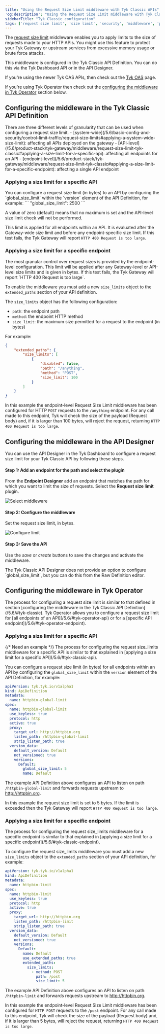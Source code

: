 ```yaml
---
title: "Using the Request Size Limit middleware with Tyk Classic APIs"
'og:description': "Using the Request Size Limit middleware with Tyk Classic APIs"
sidebarTitle: "Tyk Classic configuration"
tags: ['request size limit', 'size limit', 'security', 'middleware', 'per-endpoint', 'per-API', 'Tyk Classic', 'Tyk Classic API']
---
```


The [request size limit](/5.6/basic-config-and-security/control-limit-traffic/request-size-limits) middleware enables you to apply limits to the size of requests made to your HTTP APIs. You might use this feature to protect your Tyk Gateway or upstream services from excessive memory usage or brute force attacks.

This middleware is configured in the Tyk Classic API Definition. You can do this via the Tyk Dashboard API or in the API Designer.

If you're using the newer Tyk OAS APIs, then check out the [Tyk OAS](/5.6/product-stack/tyk-gateway/middleware/request-size-limit-tyk-oas) page.

If you're using Tyk Operator then check out the [configuring the middleware in Tyk Operator](/5.6/#tyk-operator) section below.

<h2 id="tyk-classic">Configuring the middleware in the Tyk Classic API Definition</h2>
There are three different levels of granularity that can be used when configuring a request size limit.
- [system-wide](/5.6/basic-config-and-security/control-limit-traffic/request-size-limits#applying-a-system-wide-size-limit): affecting all APIs deployed on the gateway
- [API-level](/5.6/product-stack/tyk-gateway/middleware/request-size-limit-tyk-classic#applying-a-size-limit-for-a-specific-api): affecting all endpoints for an API
- [endpoint-level](/5.6/product-stack/tyk-gateway/middleware/request-size-limit-tyk-classic#applying-a-size-limit-for-a-specific-endpoint): affecting a single API endpoint

<h3 id="tyk-classic-api">Applying a size limit for a specific API</h3>
You can configure a request size limit (in bytes) to an API by configuring the `global_size_limit` within the `version` element of the API Definition, for example:
```
"global_size_limit": 2500 
```

A value of zero (default) means that no maximum is set and the API-level size limit check will not be performed.

This limit is applied for all endpoints within an API. It is evaluated after the Gateway-wide size limit and before any endpoint-specific size limit. If this test fails, the Tyk Gateway will report `HTTP 400 Request is too large`.

<h3 id="tyk-classic-endpoint">Applying a size limit for a specific endpoint</h3>
The most granular control over request sizes is provided by the endpoint-level configuration. This limit will be applied after any Gateway-level or API-level size limits and is given in bytes. If this test fails, the Tyk Gateway will report `HTTP 400 Request is too large`.

To enable the middleware you must add a new `size_limits` object to the `extended_paths` section of your API definition.

The `size_limits` object has the following configuration:
- `path`: the endpoint path
- `method`: the endpoint HTTP method
- `size_limit`: the maximum size permitted for a request to the endpoint (in bytes)

For example:
```.json  {linenos=true, linenostart=1}
{
    "extended_paths": {
        "size_limits": [
            {
                "disabled": false,
                "path": "/anything",
                "method": "POST",
                "size_limit": 100
            }
        ]
    }
}
```

In this example the endpoint-level Request Size Limit middleware has been configured for HTTP `POST` requests to the `/anything` endpoint. For any call made to this endpoint, Tyk will check the size of the payload (Request body) and, if it is larger than 100 bytes, will reject the request, returning `HTTP 400 Request is too large`.

## Configuring the middleware in the API Designer

You can use the API Designer in the Tyk Dashboard to configure a request size limit for your Tyk Classic API by following these steps.

#### Step 1: Add an endpoint for the path and select the plugin

From the **Endpoint Designer** add an endpoint that matches the path for which you want to limit the size of requests. Select the **Request size limit** plugin.

<img src="/img/2.10/request_size_limit.png" alt="Select middleware" />

#### Step 2: Configure the middleware

Set the request size limit, in bytes.
    
<img src="/img/2.10/request_size_settings.png" alt="Configure limit" />

#### Step 3: Save the API

Use the *save* or *create* buttons to save the changes and activate the middleware.


<Note>
The Tyk Classic API Designer does not provide an option to configure `global_size_limit`, but you can do this from the Raw Definition editor.
</Note>


<h2 id="tyk-operator">Configuring the middleware in Tyk Operator</h2>
The process for configuring a request size limit is similar to that defined in section [configuring the middleware in the Tyk Classic API Definition](/5.6/#tyk-classic). Tyk Operator allows you to configure a request size limit for [all endpoints of an API](/5.6/#tyk-operator-api) or for a [specific API endpoint](/5.6/#tyk-operator-endpoint).

<h3 id="tyk-operator-api">Applying a size limit for a specific API</h3>
{/* Need an example */}
The process for configuring the request size_limits middleware for a specific API is similar to that explained in [applying a size limit for a specific API](/5.6/#tyk-classic-api).

You can configure a request size limit (in bytes) for all endpoints within an API by configuring the `global_size_limit` within the `version` element of the API Definition, for example:

```yaml {linenos=true, linenostart=1, hl_lines=["19"]}
apiVersion: tyk.tyk.io/v1alpha1
kind: ApiDefinition
metadata:
  name: httpbin-global-limit
spec:
  name: httpbin-global-limit
  use_keyless: true
  protocol: http
  active: true
  proxy:
    target_url: http://httpbin.org
    listen_path: /httpbin-global-limit
    strip_listen_path: true
  version_data:
    default_version: Default
    not_versioned: true
    versions:
      Default:
        global_size_limit: 5
        name: Default
```

The example API Definition above configures an API to listen on path `/httpbin-global-limit` and forwards requests upstream to http://httpbin.org.

In this example the request size limit is set to 5 bytes. If the limit is exceeded then the Tyk Gateway will report `HTTP 400 Request is too large`.

<h3 id="tyk-operator-endpoint">Applying a size limit for a specific endpoint</h3>
The process for configuring the request size_limits middleware for a specific endpoint is similar to that explained in [applying a size limit for a specific endpoint](/5.6/#tyk-classic-endpoint).

To configure the request size_limits middleware you must add a new `size_limits` object to the `extended_paths` section of your API definition, for example:

```yaml {linenos=true, linenostart=1, hl_lines=["22-25"]}
apiVersion: tyk.tyk.io/v1alpha1
kind: ApiDefinition
metadata:
  name: httpbin-limit
spec:
  name: httpbin-limit
  use_keyless: true
  protocol: http
  active: true
  proxy:
    target_url: http://httpbin.org
    listen_path: /httpbin-limit
    strip_listen_path: true
  version_data:
    default_version: Default
    not_versioned: true
    versions:
      Default:
        name: Default
        use_extended_paths: true
        extended_paths:
          size_limits:
            - method: POST
              path: /post
              size_limit: 5
```

The example API Definition above configures an API to listen on path `/httpbin-limit` and forwards requests upstream to http://httpbin.org.

In this example the endpoint-level Request Size Limit middleware has been configured for `HTTP POST` requests to the `/post` endpoint. For any call made to this endpoint, Tyk will check the size of the payload (Request body) and, if it is larger than 5 bytes, will reject the request, returning `HTTP 400 Request is too large`.
